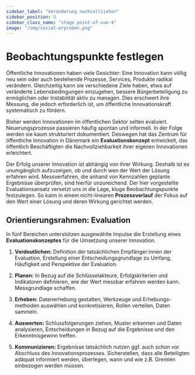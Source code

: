 ```yaml
---
sidebar_label: "Veränderung nachvollziehen"
sidebar_position: 5
sidebar_class_name: "stage point-of-vue-4"
image: "/img/social-erproben.png"
---
```



# Beobachtungspunkte festlegen

Öffentliche Innovationen haben viele Gesichter: Eine Innovation kann völlig neu sein oder auch bestehende Prozesse, Services, Produkte radikal verändern. Gleichzeitig kann sie verschiedene Ziele haben, etwa auf veränderte Lebensbedingungen einzugehen, bessere Bürgerbeteiligung zu ermöglichen oder Instabilität aktiv zu managen. Dies erschwert ihre Messung, die jedoch erforderlich ist, um öffentliche Innovationskraft systematisch zu fördern.

Bisher werden Innovationen im öffentlichen Sektor selten evaluiert. Neuerungsprozesse passieren häufig spontan und informell. In der
Folge werden sie kaum strukturiert dokumentiert. Deswegen hat das Zentrum für öffentliche Innovation in Dänemark ein **Evaluationskonzept** entwickelt, das öffentlich Beschäftigten die Nachvollziehbarkeit ihrer eigenen Innovationen erleichtert.

Der Erfolg unserer Innovation ist abhängig von ihrer Wirkung. Deshalb ist es unumgänglich aufzuzeigen, ob und durch wen der Wert der Lösung erfahren wird. Messverfahren, die anhand von Kennzahlen geplante Ergebnisse überprüfen, sind hierfür unzureichend. Der hier vorgestellte Evaluationsansatz versetzt uns in die Lage, kluge Beobachtungspunkte festzulegen. So kann in einem nicht-linearen **Prozessverlauf** der Fokus auf den Wert einer Lösung und deren Wirkung gerichtet werden.

## Orientierungsrahmen: Evaluation

In fünf Bereichen unterstützen ausgewählte Impulse die Erstellung eines **Evaluationskonzeptes** für die Umsetzung unserer Innovation.

1. **Verdeutlichen:** Definition der tatsächlichen Empfänger:innen der Evaluation, Erstellung einer Entscheidungsgrundlage zu Umfang, Häufigkeit und Perspektive der Evaluation.

2. **Planen:** In Bezug auf die Schlüsselakteure, Erfolgskriterien und Indikatoren definieren, wie der Wert messbar erfahren werden kann. Messgrundlage schaffen.

3. **Erheben:** Datenerhebung gestalten, Werkzeuge und Erhebungs- methoden auswählen und konkretisieren, Rollen verteilen, Daten sammeln.

4. **Auswerten:** Schlussfolgerungen ziehen, Muster erkennen und Daten analysieren, Entscheidungen in Bezug auf die Ergebnisse und den Erkenntnisgewinn treffen.

5. **Kommunizieren:** Ergebnisse tatsächlich nutzen ggf. auch schon vor Abschluss des Innovationsprozesses. Sicherstellen, dass alle Beteiligten adäquat informiert werden, überlegen, wann und wie z.B. Gremien einbezogen werden müssen.

<!-- Arbeitsblatt Evaulationskonzept -->